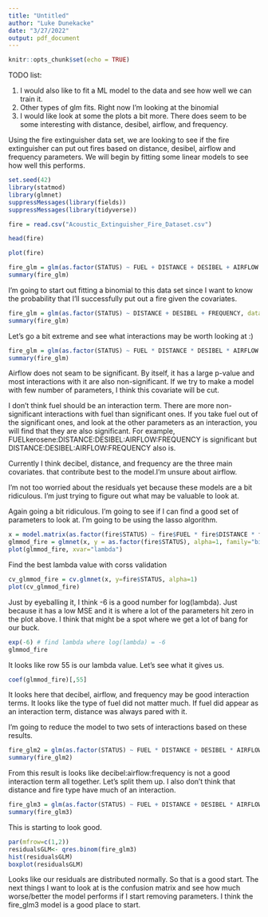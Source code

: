 ---
title: "Untitled"
author: "Luke Dunekacke"
date: "3/27/2022"
output: pdf_document
---

```{r setup, include=FALSE}
knitr::opts_chunk$set(echo = TRUE)
```


TODO list:

1. I would also like to fit a ML model to the data and see how well we can train it.
2. Other types of glm fits. Right now I'm looking at the binomial 
3. I would like look at some the plots a bit more. There does seem to be some interesting with distance, desibel, airflow, and frequency.

Using the fire extinguisher data set, we are looking to see if the fire extinguisher can put out fires based on distance, desibel, airflow and frequency parameters. We will begin by fitting some linear models to see how well this performs. 

```{r}
set.seed(42)
library(statmod)
library(glmnet)
suppressMessages(library(fields))
suppressMessages(library(tidyverse))
```

```{r}
fire = read.csv("Acoustic_Extinguisher_Fire_Dataset.csv")
```


```{r}
head(fire)
```

```{R}
plot(fire)
```

```{r}
fire_glm = glm(as.factor(STATUS) ~ FUEL + DISTANCE + DESIBEL + AIRFLOW + FREQUENCY, data=fire, family = binomial(link="logit"))
summary(fire_glm)
```

I'm going to start out fitting a binomial to this data set since I want to know the probability that I'll successfully put out a fire given the covariates.

```{r}
fire_glm = glm(as.factor(STATUS) ~ DISTANCE + DESIBEL + FREQUENCY, data=fire, family = binomial(link="logit"))
summary(fire_glm)
```



Let's go a bit extreme and see what interactions may be worth looking at :)
```{r}
fire_glm = glm(as.factor(STATUS) ~ FUEL * DISTANCE * DESIBEL * AIRFLOW * FREQUENCY, data=fire, family = binomial(link="logit"))
summary(fire_glm)
```

Airflow does not seam to be significant. By itself, it has a large p-value and most interactions with it are also non-significant. If we try to make a model with few number of parameters, I think this covariate will be cut.

I don't think fuel should be an interaction term. There are more non-significant interactions with fuel than significant ones. If you take fuel out of the significant ones, and look at the other parameters as an interaction, you will find that they are also significant. For example, FUELkerosene:DISTANCE:DESIBEL:AIRFLOW:FREQUENCY is significant but DISTANCE:DESIBEL:AIRFLOW:FREQUENCY also is. 

Currently I think decibel, distance, and frequency are the three main covariates. that contribute best to the model.I'm unsure about airflow. 

I'm not too worried about the residuals yet because these models are a bit ridiculous. I'm just trying to figure out what may be valuable to look at. 





Again going a bit ridiculous. I'm going to see if I can find a good set of parameters to look at. I'm going to be using the lasso algorithm. 

```{r}
x = model.matrix(as.factor(fire$STATUS) ~ fire$FUEL * fire$DISTANCE * fire$DESIBEL * fire$AIRFLOW * fire$FREQUENCY)
glmmod_fire = glmnet(x, y = as.factor(fire$STATUS), alpha=1, family="binomial")
plot(glmmod_fire, xvar="lambda")
```


Find the best lambda value with corss validation
```{r}
cv_glmmod_fire = cv.glmnet(x, y=fire$STATUS, alpha=1)
plot(cv_glmmod_fire)
```

Just by eyeballing it, I think -6 is a good number for log(lambda). Just because it has a low MSE and it is where a lot of the parameters hit zero in the plot above. I think that might be a spot where we get a lot of bang for our buck.



```{r}
exp(-6) # find lambda where log(lambda) = -6
glmmod_fire
```

It looks like row 55 is our lambda value. Let's see what it gives us. 

```{r}
coef(glmmod_fire)[,55]
```

It looks here that decibel, airflow, and frequency may be good interaction terms. It looks like the type of fuel did not matter much. If fuel did appear as an interaction term, distance was always pared with it. 

I'm going to reduce the model to two sets of interactions based on these results.

```{r}
fire_glm2 = glm(as.factor(STATUS) ~ FUEL * DISTANCE + DESIBEL * AIRFLOW * FREQUENCY, data=fire, family = binomial(link="logit"))
summary(fire_glm2)
```


From this result is looks like decibel:airflow:frequency is not a good interaction term all together. Let's split them up. I also don't think that distance and fire type have much of an interaction. 


```{r}
fire_glm3 = glm(as.factor(STATUS) ~ FUEL + DISTANCE + DESIBEL * AIRFLOW + DESIBEL * FREQUENCY, data=fire, family = binomial(link="logit"))
summary(fire_glm3)
```

This is starting to look good. 

```{r}
par(mfrow=c(1,2))
residualsGLM<- qres.binom(fire_glm3)
hist(residualsGLM)
boxplot(residualsGLM)
```
Looks like our residuals are distributed normally. So that is a good start. The next things I want to look at is the confusion matrix and see how much worse/better the model performs if I start removing parameters. I think the fire_glm3 model is a good place to start.  







